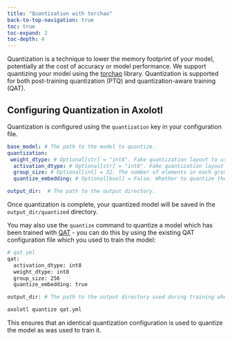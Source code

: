 ```yaml
---
title: "Quantization with torchao"
back-to-top-navigation: true
toc: true
toc-expand: 2
toc-depth: 4
---
```


Quantization is a technique to lower the memory footprint of your model, potentially at the cost of accuracy or model performance. We support quantizing your model using the [torchao](https://github.com/pytorch/ao) library. Quantization is supported for both post-training quantization (PTQ) and quantization-aware training (QAT).


## Configuring Quantization in Axolotl

Quantization is configured using the `quantization` key in your configuration file.

```yaml
base_model: # The path to the model to quantize.
quantization:
 weight_dtype: # Optional[str] = "int8". Fake quantization layout to use for weight quantization. Valid options are uintX for X in [1, 2, 3, 4, 5, 6, 7], or int4, or int8
  activation_dtype: # Optional[str] = "int8". Fake quantization layout to use for activation quantization. Valid options are "int4" and "int8"
  group_size: # Optional[int] = 32. The number of elements in each group for per-group fake quantization
  quantize_embedding: # Optional[bool] = False. Whether to quantize the embedding layer.

output_dir:  # The path to the output directory.
```

Once quantization is complete, your quantized model will be saved in the `output_dir/quantized` directory.

You may also use the `quantize` command to quantize a model which has been trained with [QAT](./qat.md) - you can do this by using the existing QAT configuration file which
you used to train the model:

```bash
# qat.yml
qat:
  activation_dtype: int8
  weight_dtype: int8
  group_size: 256
  quantize_embedding: true

output_dir: # The path to the output directory used during training where the final checkpoint has been saved.
```

```bash
axolotl quantize qat.yml
```

This ensures that an identical quantization configuration is used to quantize the model as was used to train it.
